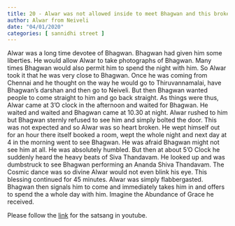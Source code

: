 ```yaml
---
title: 20 - Alwar was not allowed inside to meet Bhagwan and this broke his pride
author: Alwar from Neiveli
date: "04/01/2020"
categories: [ sannidhi street ]
---
```

Alwar was a long time devotee of Bhagwan. Bhagwan had given him some liberties. He would allow Alwar to take photographs of Bhagwan. Many times Bhagwan would also permit him to spend the night with him. So Alwar took it that he was very close to Bhagwan. Once he was coming from Chennai and he thought on the way he would go to Thiruvannamalai, have Bhagwan's darshan and then go to Neiveli. But then Bhagwan wanted people to come straight to him and go back straight.  As things were thus, Alwar came at 3'O clock in the afternoon and waited for Bhagwan. He waited and waited and Bhagwan came at 10.30 at night. Alwar rushed to him but Bhagwan sternly refused to see him and simply bolted the door. This was not expected and so Alwar was so heart broken. He wept himself out for an hour there itself booked a room, wept the whole night and next day at 4 in the morning went to see Bhagwan. He was afraid Bhagwan might not see him at all. He was absolutely humbled. But then at about 5'O Clock he suddenly heard the heavy beats of Siva Thandavam. He looked up and was dumbstruck to see Bhagwan performing an Ananda Shiva Thandavam. The Cosmic dance was so divine Alwar would not even blink his eye. This blessing continued for 45 minutes. Alwar was simply flabbergasted. Bhagwan then signals him to come and immediately takes him in and offers to spend the a whole day with him. Imagine the Abundance of Grace he received.
 
Please follow the [link](https://youtu.be/W1dwBO3RHj8?si=b-7SCA0kc3-flKt2) for the satsang in youtube.
